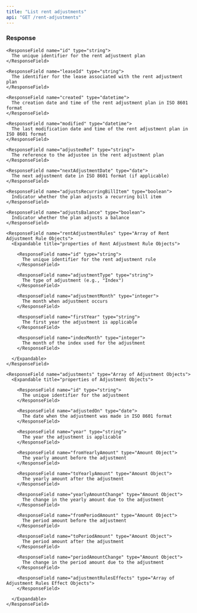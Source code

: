 ```yaml
---
title: "List rent adjustments"
api: "GET /rent-adjustments"
---
```


### Response

<ResponseField name="rentAdjustmentPlans" type="Array of rent adjustment objects">
  <Expandable title="properties of rent adjustment objects">

    <ResponseField name="id" type="string">
      The unique identifier for the rent adjustment plan
    </ResponseField>

    <ResponseField name="leaseId" type="string">
      The identifier for the lease associated with the rent adjustment plan
    </ResponseField>

    <ResponseField name="created" type="datetime">
      The creation date and time of the rent adjustment plan in ISO 8601 format
    </ResponseField>

    <ResponseField name="modified" type="datetime">
      The last modification date and time of the rent adjustment plan in ISO 8601 format
    </ResponseField>

    <ResponseField name="adjusteeRef" type="string">
      The reference to the adjustee in the rent adjustment plan
    </ResponseField>

    <ResponseField name="nextAdjustmentDate" type="date">
      The next adjustment date in ISO 8601 format (if applicable)
    </ResponseField>

    <ResponseField name="adjustsRecurringBillItem" type="boolean">
      Indicator whether the plan adjusts a recurring bill item
    </ResponseField>

    <ResponseField name="adjustsBalance" type="boolean">
      Indicator whether the plan adjusts a balance
    </ResponseField>

    <ResponseField name="rentAdjustmentRules" type="Array of Rent Adjustment Rule Objects">
      <Expandable title="properties of Rent Adjustment Rule Objects">

        <ResponseField name="id" type="string">
          The unique identifier for the rent adjustment rule
        </ResponseField>

        <ResponseField name="adjustmentType" type="string">
          The type of adjustment (e.g., "Index")
        </ResponseField>

        <ResponseField name="adjustmentMonth" type="integer">
          The month when adjustment occurs
        </ResponseField>

        <ResponseField name="firstYear" type="string">
          The first year the adjustment is applicable
        </ResponseField>

        <ResponseField name="indexMonth" type="integer">
          The month of the index used for the adjustment
        </ResponseField>

      </Expandable>
    </ResponseField>

    <ResponseField name="adjustments" type="Array of Adjustment Objects">
      <Expandable title="properties of Adjustment Objects">

        <ResponseField name="id" type="string">
          The unique identifier for the adjustment
        </ResponseField>

        <ResponseField name="adjustedOn" type="date">
          The date when the adjustment was made in ISO 8601 format
        </ResponseField>

        <ResponseField name="year" type="string">
          The year the adjustment is applicable
        </ResponseField>

        <ResponseField name="fromYearlyAmount" type="Amount Object">
          The yearly amount before the adjustment
        </ResponseField>

        <ResponseField name="toYearlyAmount" type="Amount Object">
          The yearly amount after the adjustment
        </ResponseField>

        <ResponseField name="yearlyAmountChange" type="Amount Object">
          The change in the yearly amount due to the adjustment
        </ResponseField>

        <ResponseField name="fromPeriodAmount" type="Amount Object">
          The period amount before the adjustment
        </ResponseField>

        <ResponseField name="toPeriodAmount" type="Amount Object">
          The period amount after the adjustment
        </ResponseField>

        <ResponseField name="periodAmountChange" type="Amount Object">
          The change in the period amount due to the adjustment
        </ResponseField>

        <ResponseField name="adjustmentRulesEffects" type="Array of Adjustment Rules Effect Objects">
        </ResponseField>

      </Expandable>
    </ResponseField>

  </Expandable>
</ResponseField>
